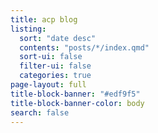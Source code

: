 ```yaml
---
title: acp blog
listing: 
  sort: "date desc"
  contents: "posts/*/index.qmd"
  sort-ui: false
  filter-ui: false
  categories: true
page-layout: full
title-block-banner: "#edf9f5"
title-block-banner-color: body
search: false
---
```

